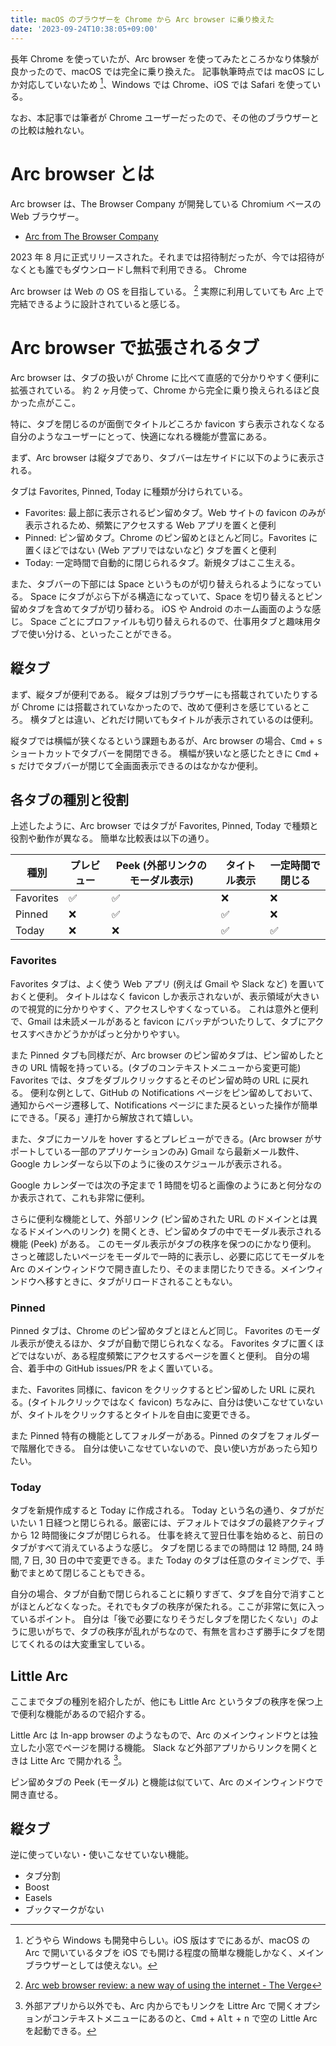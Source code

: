 ```yaml
---
title: macOS のブラウザーを Chrome から Arc browser に乗り換えた
date: '2023-09-24T10:38:05+09:00'
---
```


長年 Chrome を使っていたが、Arc browser を使ってみたところかなり体験が良かったので、macOS では完全に乗り換えた。
記事執筆時点では macOS にしか対応していないため [^supported-os]、Windows では Chrome、iOS では Safari を使っている。

なお、本記事では筆者が Chrome ユーザーだったので、その他のブラウザーとの比較は触れない。

[^supported-os]: どうやら Windows も開発中らしい。iOS 版はすでにあるが、macOS の Arc で開いているタブを iOS でも開ける程度の簡単な機能しかなく、メインブラウザーとしては使えない。

# Arc browser とは

Arc browser は、The Browser Company が開発している Chromium ベースの Web ブラウザー。

- [Arc from The Browser Company](https://arc.net/)

2023 年 8 月に正式リリースされた。それまでは招待制だったが、今では招待がなくとも誰でもダウンロードし無料で利用できる。
Chrome

Arc browser は Web の OS を目指している。 [^web-os]
実際に利用していても Arc 上で完結できるように設計されていると感じる。

[^web-os]: [Arc web browser review: a new way of using the internet - The Verge](https://www.theverge.com/23462235/arc-web-browser-review)

# Arc browser で拡張されるタブ

Arc browser は、タブの扱いが Chrome に比べて直感的で分かりやすく便利に拡張されている。
約 2 ヶ月使って、Chrome から完全に乗り換えられるほど良かった点がここ。

特に、タブを閉じるのが面倒でタイトルどころか favicon すら表示されなくなる自分のようなユーザーにとって、快適になれる機能が豊富にある。

まず、Arc browser は縦タブであり、タブバーは左サイドに以下のように表示される。

<ImgurImage
  id="mrP976s"
  alt="タブバー"
  caption="タブバーとそれの見方"
  width={376}
  height={872}
/>

タブは Favorites, Pinned, Today に種類が分けられている。

- Favorites: 最上部に表示されるピン留めタブ。Web サイトの favicon のみが表示されるため、頻繁にアクセスする Web アプリを置くと便利
- Pinned: ピン留めタブ。Chrome のピン留めとほとんど同じ。Favorites に置くほどではない (Web アプリではないなど) タブを置くと便利
- Today: 一定時間で自動的に閉じられるタブ。新規タブはここ生える。

また、タブバーの下部には Space というものが切り替えられるようになっている。
Space にタブがぶら下がる構造になっていて、Space を切り替えるとピン留めタブを含めてタブが切り替わる。
iOS や Android のホーム画面のような感じ。
Space ごとにプロファイルも切り替えられるので、仕事用タブと趣味用タブで使い分ける、といったことができる。

## 縦タブ

まず、縦タブが便利である。
縦タブは別ブラウザーにも搭載されていたりするが Chrome には搭載されていなかったので、改めて便利さを感じているところ。
横タブとは違い、どれだけ開いてもタイトルが表示されているのは便利。

縦タブでは横幅が狭くなるという課題もあるが、Arc browser の場合、<Kbd>Cmd</Kbd> + <Kbd>s</Kbd> ショートカットでタブバーを開閉できる。
横幅が狭いなと感じたときに <Kbd>Cmd</Kbd> + <Kbd>s</Kbd> だけでタブバーが閉じて全画面表示できるのはなかなか便利。

## 各タブの種別と役割

上述したように、Arc browser ではタブが Favorites, Pinned, Today で種類と役割や動作が異なる。
簡単な比較表は以下の通り。

| 種別      | プレビュー | Peek (外部リンクのモーダル表示) | タイトル表示 | 一定時間で閉じる |
| --------- | ---------- | ------------------------------- | ------------ | ---------------- |
| Favorites | ✅         | ✅                              | ❌           | ❌               |
| Pinned    | ❌         | ✅                              | ✅           | ❌               |
| Today     | ❌         | ❌                              | ✅           | ✅               |

### Favorites

Favorites タブは、よく使う Web アプリ (例えば Gmail や Slack など) を置いておくと便利。
タイトルはなく favicon しか表示されないが、表示領域が大きいので視覚的に分かりやすく、アクセスしやすくなっている。
これは意外と便利で、Gmail は未読メールがあると favicon にバッヂがついたりして、タブにアクセスすべきかどうかがぱっと分かりやすい。

また Pinned タブも同様だが、Arc browser のピン留めタブは、ピン留めしたときの URL 情報を持っている。(タブのコンテキストメニューから変更可能)
Favorites では、タブをダブルクリックするとそのピン留め時の URL に戻れる。
便利な例として、GitHub の Notifications ページをピン留めしておいて、通知からページ遷移して、Notifications ページにまた戻るといった操作が簡単にできる。「戻る」連打から解放されて嬉しい。

また、タブにカーソルを hover するとプレビューができる。(Arc browser がサポートしている一部のアプリケーションのみ)
Gmail なら最新メール数件、Google カレンダーなら以下のように後のスケジュールが表示される。

<ImgurImage
  id="iV5gOot"
  alt="ピン留めタブのプレビュー"
  caption="一部のアプリではピン留めしたタブの情報がプレビューできる"
  width={387}
  height={396}
/>

Google カレンダーでは次の予定まで 1 時間を切ると画像のようにあと何分なのか表示されて、これも非常に便利。

さらに便利な機能として、外部リンク (ピン留めされた URL のドメインとは異なるドメインへのリンク) を開くとき、ピン留めタブの中でモーダル表示される機能 (Peek) がある。
このモーダル表示がタブの秩序を保つのにかなり便利。
さっと確認したいページをモーダルで一時的に表示し、必要に応じてモーダルを Arc のメインウィンドウで開き直したり、そのまま閉じたりできる。メインウィンドウへ移すときに、タブがリロードされることもない。

<ImgurImage
  id="zq4rikL"
  alt="モーダル表示 (Peek)"
  caption="外部リンクはモーダル表示される"
  width={640}
  height={389}
  extension="gif"
/>

### Pinned

Pinned タブは、Chrome のピン留めタブとほとんど同じ。
Favorites のモーダル表示が使えるほか、タブが自動で閉じられなくなる。
Favorites タブに置くほどではないが、ある程度頻繁にアクセスするページを置くと便利。
自分の場合、着手中の GitHub issues/PR をよく置いている。

また、Favorites 同様に、favicon をクリックするとピン留めした URL に戻れる。(タイトルクリックではなく favicon)
ちなみに、自分は使いこなせていないが、タイトルをクリックするとタイトルを自由に変更できる。

また Pinned 特有の機能としてフォルダーがある。Pinned のタブをフォルダーで階層化できる。
自分は使いこなせていないので、良い使い方があったら知りたい。

### Today

タブを新規作成すると Today に作成される。
Today という名の通り、タブがだいたい 1 日経つと閉じられる。厳密には、デフォルトではタブの最終アクティブから 12 時間後にタブが閉じられる。
仕事を終えて翌日仕事を始めると、前日のタブがすべて消えているような感じ。
タブを閉じるまでの時間は 12 時間, 24 時間, 7 日, 30 日の中で変更できる。また Today のタブは任意のタイミングで、手動でまとめて閉じることもできる。

自分の場合、タブが自動で閉じられることに頼りすぎて、タブを自分で消すことがほとんどなくなった。それでもタブの秩序が保たれる。ここが非常に気に入っているポイント。
自分は「後で必要になりそうだしタブを閉じたくない」のように思いがちで、タブの秩序が乱れがちなので、有無を言わさず勝手にタブを閉じてくれるのは大変重宝している。

## Little Arc

ここまでタブの種別を紹介したが、他にも Little Arc というタブの秩序を保つ上で便利な機能があるので紹介する。

Little Arc は In-app browser のようなもので、Arc のメインウィンドウとは独立した小窓でページを開ける機能。
Slack など外部アプリからリンクを開くときは Litte Arc で開かれる [^little-arc]。

[^little-arc]: 外部アプリから以外でも、Arc 内からでもリンクを Littre Arc で開くオプションがコンテキストメニューにあるのと、<Kbd>Cmd</Kbd> + <Kbd>Alt</Kbd> + <Kbd>n</Kbd> で空の Little Arc を起動できる。

ピン留めタブの Peek (モーダル) と機能は似ていて、Arc のメインウィンドウで開き直せる。

<ImgurImage
  id="zbS1N3z"
  alt="Little Arc"
  caption="外部アプリからは Little Arc で開かれる"
  width={640}
  height={601}
  extension="gif"
/>

## 縦タブ

<ImgurImage id="6jYx803" alt="" caption="" width={442} height={1744} />

逆に使っていない・使いこなせていない機能。

- タブ分割
- Boost
- Easels
- ブックマークがない
